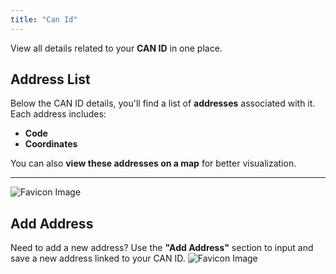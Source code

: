 ```yaml
---
title: "Can Id"
---
```


View all details related to your **CAN ID** in one place.

## Address List

Below the CAN ID details, you'll find a list of **addresses** associated with it. Each address includes:

- **Code**
- **Coordinates**

You can also **view these addresses on a map** for better visualization.

---

![Favicon Image](/images/canid.png)

## Add Address

Need to add a new address? Use the **"Add Address"** section to input and save a new address linked to your CAN ID.
![Favicon Image](/images/addaddress.png)
